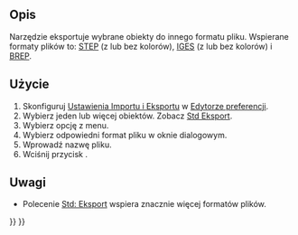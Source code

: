 <languages/>

{{Docnav/pl
|[[Part_Import/pl|Import projektu CAD]]
|[[Part_BoxSelection/pl|Zaznacz obszar]]
|[[Part_Workbench/pl|środowisko pracy Część]]
|IconL=Part_Import.svg
|IconR=Part_BoxSelection.svg
|IconC=Workbench_Part.svg
}}

{{GuiCommand/pl
|Name=Part Export‎
|Name/pl=Część: Eksport projektu do CAD ...
|MenuLocation=Część → Eksport projektu do CAD
|Workbenches=[[Part_Workbench/pl|Część]]
|SeeAlso=[[Std_Export/pl|Eksport]], [[Import_Export/pl|Import Eksport]]
}}

<span id="Description"></span>
==Opis== 

Narzędzie {{Button|[[Image:Part_Export.svg|16px]] '''Eksport projektu do CAD'''}} eksportuje wybrane obiekty do innego formatu pliku. Wspierane formaty plików to: [http://en.wikipedia.org/wiki/Step_file STEP] (z lub bez kolorów), [http://en.wikipedia.org/wiki/IGES IGES] (z lub bez kolorów) i [http://en.wikipedia.org/wiki/BREP BREP].

<span id="Usage"></span>
==Użycie==

# Skonfiguruj [[Import_Export_Preferences/pl|Ustawienia Importu i Eksportu]] w [[Preferences_Editor/pl|Edytorze preferencji]].
# Wybierz jeden lub więcej obiektów. Zobacz [[Std_Export/pl#Użycie|Std Eksport]].
# Wybierz opcję {{MenuCommand|Część → [[Image:Part_Export.svg|16px]] Eksportuj plik CAD...}} z menu.
# Wybierz odpowiedni format pliku w oknie dialogowym.
# Wprowadź nazwę pliku.
# Wciśnij przycisk {{Button|Zapisz}}.

<span id="Notes"></span>
==Uwagi==

* Polecenie [[Std_Export/pl|Std: Eksport]] wspiera znacznie więcej formatów plików.


{{Docnav/pl
|[[Part_Import/pl|Import projektu CAD]]
|[[Part_BoxSelection/pl|Zaznacz obszar]]
|[[Part_Workbench/pl|środowisko pracy Część]]
|IconL=Part_Import.svg
|IconR=Part_BoxSelection.svg
|IconC=Workbench_Part.svg
}}

{{Part_Tools_navi{{#translation:}}}}
{{Userdocnavi{{#translation:}}}}